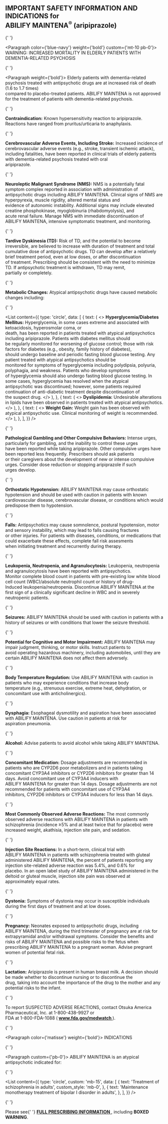 
<h2 className={'isi-header'}>
  IMPORTANT SAFETY INFORMATION AND INDICATIONS for
  <br /> ABILIFY&nbsp;MAINTENA<sup>®</sup>&nbsp;(aripiprazole)
</h2>

<div className={'isi-body'}>

{' '}

<Paragraph color={'blue-navy'} weight={'bold'} custom={'mt-10 pb-0'}>
  WARNING: INCREASED MORTALITY IN ELDERLY PATIENTS WITH DEMENTIA-RELATED
  PSYCHOSIS
</Paragraph>

{' '}

<Paragraph weight={'bold'}>
  Elderly patients with dementia-related psychosis treated with antipsychotic
  drugs are at increased risk of death (1.6 to 1.7 times) <br />
  compared to placebo-treated patients. ABILIFY&nbsp;MAINTENA is not approved for
  the treatment of patients with dementia-related psychosis.
</Paragraph>

{' '}

<Paragraph>
  <strong>Contraindication:</strong> Known hypersensitivity reaction to
  aripiprazole. Reactions have ranged from pruritus/urticaria to anaphylaxis.
</Paragraph>

{' '}

<Paragraph>
  <strong>Cerebrovascular Adverse Events, Including Stroke:</strong> Increased
  incidence of cerebrovascular adverse events (e.g., stroke, transient ischemic
  attack), including fatalities, have been reported in clinical trials of
  elderly patients with dementia-related psychosis treated with oral
  <br />
  aripiprazole.
</Paragraph>

{' '}

<Paragraph>
  <strong>Neuroleptic Malignant Syndrome (NMS):</strong> NMS is a potentially
  fatal symptom complex reported in association with administration of
  antipsychotic drugs including ABILIFY&nbsp;MAINTENA. Clinical signs of NMS are
  hyperpyrexia, muscle rigidity, altered mental status and <br />
  evidence of autonomic instability. Additional signs may include elevated creatine
  phosphokinase, myoglobinuria (rhabdomyolysis), and <br />
  acute renal failure. Manage NMS with immediate discontinuation of
  ABILIFY&nbsp;MAINTENA, intensive symptomatic treatment, and monitoring.
</Paragraph>

{' '}

<Paragraph>
  <strong>Tardive Dyskinesia (TD):</strong> Risk of TD, and the potential to
  become irreversible, are believed to increase with duration of treatment and
  total cumulative dose of antipsychotic drugs. TD can develop after a
  relatively brief treatment period, even at low doses, or after discontinuation
  <br />
  of treatment. Prescribing should be consistent with the need to minimize TD.
  If antipsychotic treatment is withdrawn, TD may remit,
  <br /> partially or completely.
</Paragraph>

{' '}

<Paragraph>
  <strong>Metabolic Changes:</strong> Atypical antipsychotic drugs have caused
  metabolic changes including:
</Paragraph>

{' '}

<List
  content={{
    type: 'circle',
    data: [
      {
        text: (
          <>
            <strong>Hyperglycemia/Diabetes Mellitus:</strong> Hyperglycemia, in
            some cases extreme and associated with ketoacidosis, hyperosmolar
            coma, or
            <br /> death, has been reported in patients treated with atypical antipsychotics
            including aripiprazole. Patients with diabetes mellitus should
            <br /> be regularly monitored for worsening of glucose control;
            those with risk factors for diabetes (e.g., obesity, family history
            of diabetes),
            <br /> should undergo baseline and periodic fasting blood glucose testing.
            Any patient treated with atypical antipsychotics should be
            <br /> monitored for symptoms of hyperglycemia including polydipsia,
            polyuria, polyphagia, and weakness. Patients who develop symptoms
            <br /> of hyperglycemia should also undergo fasting blood glucose testing.
            In some cases, hyperglycemia has resolved when the atypical
            <br /> antipsychotic was discontinued; however, some patients
            required continuation of anti-diabetic treatment despite
            discontinuation of
            <br /> the suspect drug.
          </>
        ),
      },
      {
        text: (
          <>
            <strong>Dyslipidemia:</strong> Undesirable alterations in lipids
            have been observed in patients treated with atypical antipsychotics.
          </>
        ),
      },
      {
        text: (
          <>
            <strong>Weight Gain:</strong> Weight gain has been observed with
            atypical antipsychotic use. Clinical monitoring of weight is
            recommended.
          </>
        ),
      },
    ],
  }}
/>

{' '}

<Paragraph>
  <strong>Pathological Gambling and Other Compulsive Behaviors:</strong> Intense
  urges, particularly for gambling, and the inability to control these urges
  <br />
  have been reported while taking aripiprazole. Other compulsive urges have been
  reported less frequently. Prescribers should ask patients
  <br /> or their caregivers about the development of new or intense compulsive urges.
  Consider dose reduction or stopping aripiprazole if such
  <br /> urges develop.
</Paragraph>

{' '}

<Paragraph>
  <strong>Orthostatic Hypotension:</strong> ABILIFY&nbsp;MAINTENA may cause
  orthostatic hypotension and should be used with caution in patients with known
  <br />
  cardiovascular disease, cerebrovascular disease, or conditions which would
  predispose them to hypotension.
</Paragraph>

{' '}

<Paragraph>
  <strong>Falls:</strong> Antipsychotics may cause somnolence, postural
  hypotension, motor and sensory instability, which may lead to falls causing
  fractures
  <br /> or other injuries. For patients with diseases, conditions, or medications
  that could exacerbate these effects, complete fall risk assesments
  <br /> when initiating treatment and recurrently during therapy.
</Paragraph>

{' '}

<Paragraph>
  <strong>Leukopenia, Neutropenia, and Agranulocytosis:</strong> Leukopenia,
  neutropenia and agranulocytosis have been reported with antipsychotics.
  <br />
  Monitor complete blood count in patients with pre-existing low white blood
  cell count (WBC)/absolute neutrophil count or history of drug-
  <br />
  Induced leukopenia/neutropenia. Discontinue ABILIFY&nbsp;MAINTENA at the first
  sign of a clinically significant decline in WBC and in severely
  <br /> neutropenic patients.
</Paragraph>

{' '}

<Paragraph>
  <strong>Seizures:</strong> ABILIFY&nbsp;MAINTENA should be used with caution
  in patients with a history of seizures or with conditions that lower the
  seizure threshold.
</Paragraph>

{' '}

<Paragraph>
  <strong>Potential for Cognitive and Motor Impairment:</strong> ABILIFY
  MAINTENA may impair judgment, thinking, or motor skills. Instruct patients to
  <br />
  avoid operating hazardous machinery, including automobiles, until they are
  certain ABILIFY&nbsp;MAINTENA does not affect them adversely.
</Paragraph>

{' '}

<Paragraph>
  <strong>Body Temperature Regulation:</strong> Use ABILIFY&nbsp;MAINTENA with
  caution in patients who may experience conditions that increase body
  <br />
  temperature (e.g., strenuous exercise, extreme heat, dehydration, or
  concomitant use with anticholinergics).
</Paragraph>

{' '}

<Paragraph>
  <strong>Dysphagia:</strong> Esophageal dysmotility and aspiration have been
  associated with ABILIFY&nbsp;MAINTENA. Use caution in patients at risk for
  <br />
  aspiration pneumonia.
</Paragraph>

{' '}

<Paragraph>
  <strong>Alcohol:</strong> Advise patients to avoid alcohol while taking
  ABILIFY&nbsp;MAINTENA.
</Paragraph>

{' '}

<Paragraph>
  <strong>Concomitant Medication:</strong> Dosage adjustments are recommended in
  patients who are CYP2D6 poor metabolizers and in patients taking
  <br /> concomitant CYP3A4 inhibitors or CYP2D6 inhibitors for greater than 14 days.
  Avoid concomitant use of CYP3A4 inducers with
  <br /> ABILIFY&nbsp;MAINTENA for greater than 14 days. Dosage adjustments are
  not recommended for patients with concomitant use of CYP3A4
  <br /> inhibitors, CYP2D6 inhibitors or CYP3A4 inducers for less than 14 days.
</Paragraph>

{' '}

<Paragraph>
  <strong>Most Commonly Observed Adverse Reactions:</strong> The most commonly
  observed adverse reactions with ABILIFY&nbsp;MAINTENA in patients with
  <br />
  schizophrenia (incidence ≥5% and at least twice that for placebo) were
  increased weight, akathisia, injection site pain, and sedation.
</Paragraph>

{' '}

<Paragraph>
  <strong>Injection Site Reactions:</strong> In a short-term, clinical trial
  with ABILIFY&nbsp;MAINTENA in patients with schizophrenia treated with gluteal
  <br />
  administered ABILIFY&nbsp;MAINTENA, the percent of patients reporting any
  injection site-related adverse reaction was 5.4%, and 0.6% for
  <br /> placebo. In an open label study of ABILIFY&nbsp;MAINTENA administered in
  the deltoid or gluteal muscle, injection site pain was observed at
  <br /> approximately equal rates.
</Paragraph>

{' '}

<Paragraph>
  <strong>Dystonia:</strong> Symptoms of dystonia may occur in susceptible
  individuals during the first days of treatment and at low doses.
</Paragraph>

{' '}

<Paragraph>
  <strong>Pregnancy:</strong> Neonates exposed to antipsychotic drugs, including
  ABILIFY&nbsp;MAINTENA, during the third trimester of pregnancy are at risk for
  <br />
  extrapyramidal and/or withdrawal symptoms. Consider the benefits and risks of
  ABILIFY&nbsp;MAINTENA and possible risks to the fetus when
  <br /> prescribing ABILIFY MAINTENA to a pregnant woman. Advise pregnant women
  of potential fetal risk.
</Paragraph>

{' '}

<Paragraph>
  <strong>Lactation:</strong> Aripiprazole is present in human breast milk. A
  decision should be made whether to discontinue nursing or to discontinue the
  <br />
  drug, taking into account the importance of the drug to the mother and any
  potential risks to the infant.
</Paragraph>

{' '}

<Paragraph>
  To report SUSPECTED ADVERSE REACTIONS, contact Otsuka America Pharmaceutical,
  Inc. at 1-800-438-9927 or <br />
  FDA at 1-800-FDA-1088 (<strong>
    <a href='https://www.fda.gov/medwatch' target={'_blank'}>
      www.fda.gov/medwatch
    </a>
  </strong>
  ).
</Paragraph>

{' '}

<Paragraph color={'matisse'} weight={'bold'}>
  INDICATIONS
</Paragraph>

{' '}

<Paragraph custom={'pb-0'}>
  ABILIFY&nbsp;MAINTENA is an atypical antipsychotic indicated for:
</Paragraph>

{' '}

<List
  content={{
    type: 'circle',
    custom: 'mb-15',
    data: [
      {
        text: 'Treatment of schizophrenia in adults',
        custom_style: 'mb-0',
      },
      {
        text: 'Maintenance monotherapy treatment of bipolar I disorder in adults',
      },
    ],
  }}
/>

{' '}

<Paragraph>
  Please see{' '}
  <strong>
    <a
      className={'link-second'}
      href='https://www.otsuka-us.com/media/static/ABILIFY-MYCITE-PI.pdf?_ga=2.173395299.1526009820.1611183941-2033576871.1535760228'
      target={'_blank'}
    >
      FULL PRESCRIBING INFORMATION
    </a>
  </strong>
  , including <strong>BOXED WARNING</strong>.
</Paragraph>

</div>
